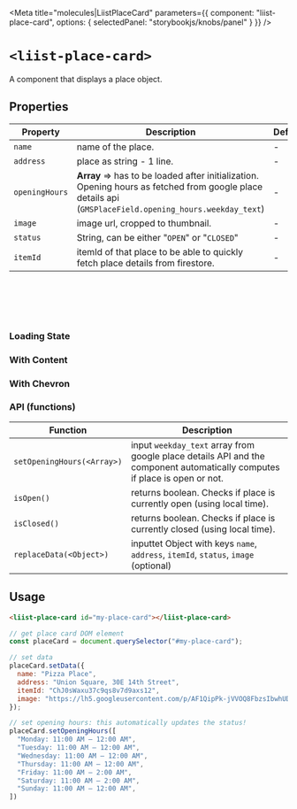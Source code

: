 
<Meta
  title="molecules|LiistPlaceCard"
  parameters={{
    component: "liist-place-card",
    options: { selectedPanel: "storybookjs/knobs/panel" }
  }}
/>

# `<liist-place-card>`

A component that displays a place object.

## Properties

| Property       | Description | Default |
| -------------- | ----------- | ------- |
| `name`         | name of the place. | - |
| `address`      | place as string - 1 line. | - |
| `openingHours` | **Array** => has to be loaded after initialization. Opening hours as fetched from google place details api (`GMSPlaceField.opening_hours.weekday_text`) | - |
| `image`        | image url, cropped to thumbnail. | - |
| `status`       | String, can be either "`OPEN`" or "`CLOSED`" | - |
| `itemId`       | itemId of that place to be able to quickly fetch place details from firestore. | - |

<br></br>
<br></br>

### Loading State
<Preview>
  <liist-place-card></liist-place-card>
</Preview>

### With Content
<Preview>
  <liist-place-card
    name="Zola Co-Working"
    address="Graefestraße 76, 10967 Berlin"
    status="OPEN"
    image="https://images.unsplash.com/photo-1593642532454-e138e28a63f4?ixlib=rb-1.2.1&ixid=eyJhcHBfaWQiOjEyMDd9&auto=format&fit=crop&w=6016&q=80"
  ></liist-place-card>
</Preview>

### With Chevron
<Preview>
  <liist-place-card
    name="Pizza Place"
    address="Union Square, 30E 14th Street"
    status="CLOSED"
    chevron
    image="https://lh5.googleusercontent.com/p/AF1QipPk-jVVOQ8FbzsIbwhUDkiXeWXh7RA3EQSNOoQo=w203-h135-k-no"
  ></liist-place-card>
</Preview>

### API (functions)

| Function                   | Description |
| -------------------------- | ----------- |
| `setOpeningHours(<Array>)` | input `weekday_text` array from google place details API and the component automatically computes if place is open or not. |
| `isOpen()`                 | returns boolean. Checks if place is currently open (using local time). |
| `isClosed()`               | returns boolean. Checks if place is currently closed (using local time). |
| `replaceData(<Object>)`    | inputtet Object with keys `name`, `address`, `itemId`, `status`, `image` (optional) |


## Usage
```html
<liist-place-card id="my-place-card"></liist-place-card>
```
```js
// get place card DOM element
const placeCard = document.querySelector("#my-place-card");

// set data
placeCard.setData({
  name: "Pizza Place",
  address: "Union Square, 30E 14th Street",
  itemId: "ChJ0sWaxu37c9qs8v7d9axs12",
  image: "https://lh5.googleusercontent.com/p/AF1QipPk-jVVOQ8FbzsIbwhUDkiXeWXh7RA3EQSNOoQo=w203-h135-k-no"
});

// set opening hours: this automatically updates the status!
placeCard.setOpeningHours([
  "Monday: 11:00 AM – 12:00 AM",
  "Tuesday: 11:00 AM – 12:00 AM",
  "Wednesday: 11:00 AM – 12:00 AM",
  "Thursday: 11:00 AM – 12:00 AM",
  "Friday: 11:00 AM – 2:00 AM",
  "Saturday: 11:00 AM – 2:00 AM",
  "Sunday: 11:00 AM – 12:00 AM",
])
```
